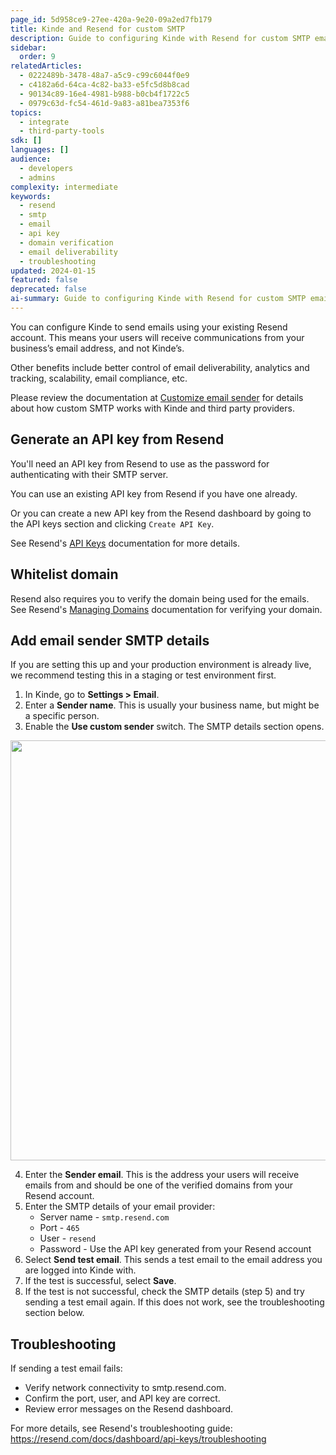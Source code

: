 ```yaml
---
page_id: 5d958ce9-27ee-420a-9e20-09a2ed7fb179
title: Kinde and Resend for custom SMTP
description: Guide to configuring Kinde with Resend for custom SMTP email delivery including API key setup, domain verification, and SMTP configuration
sidebar:
  order: 9
relatedArticles:
  - 0222489b-3478-48a7-a5c9-c99c6044f0e9
  - c4182a6d-64ca-4c82-ba33-e5fc5d8b8cad
  - 90134c89-16e4-4981-b988-b0cb4f1722c5
  - 0979c63d-fc54-461d-9a83-a81bea7353f6
topics:
  - integrate
  - third-party-tools
sdk: []
languages: []
audience:
  - developers
  - admins
complexity: intermediate
keywords:
  - resend
  - smtp
  - email
  - api key
  - domain verification
  - email deliverability
  - troubleshooting
updated: 2024-01-15
featured: false
deprecated: false
ai-summary: Guide to configuring Kinde with Resend for custom SMTP email delivery including API key setup, domain verification, and SMTP configuration.
---
```


You can configure Kinde to send emails using your existing Resend account. This means your users will receive communications from your business’s email address, and not Kinde’s.

Other benefits include better control of email deliverability, analytics and tracking, scalability, email compliance, etc.

Please review the documentation at [Customize email sender](/get-started/connect/customize-email-sender/) for details about how custom SMTP works with Kinde and third party providers. 

## Generate an API key from Resend

You'll need an API key from Resend to use as the password for authenticating with their SMTP server.

You can use an existing API key from Resend if you have one already.

Or you can create a new API key from the Resend dashboard by going to the API keys section and clicking `Create API Key`. 

See Resend's [API Keys](https://resend.com/docs/dashboard/api-keys/introduction) documentation for more details. 

## Whitelist domain

Resend also requires you to verify the domain being used for the emails. See Resend's [Managing Domains](https://resend.com/docs/dashboard/domains/introduction) documentation for verifying your domain.

## Add email sender SMTP details

If you are setting this up and your production environment is already live, we recommend testing this in a staging or test environment first.

1. In Kinde, go to **Settings > Email**.
2. Enter a **Sender name**. This is usually your business name, but might be a specific person.
3. Enable the **Use custom sender** switch. The SMTP details section opens.

<img
  src="https://imagedelivery.net/skPPZTHzSlcslvHjesZQcQ/d4c4b57d-9f1a-4b1c-638c-0a770c4fe400/public"
  alt=""
  width="672px"
  height="auto"
  fetchpriority="low"
  loading="lazy"
  decoding="async"
/>

4. Enter the **Sender email**. This is the address your users will receive emails from and should be one of the verified domains from your Resend account.
5. Enter the SMTP details of your email provider:
   - Server name - `smtp.resend.com`
   - Port - `465`
   - User - `resend`
   - Password - Use the API key generated from your Resend account
6. Select **Send test email**. This sends a test email to the email address you are logged into Kinde with.
7. If the test is successful, select **Save**.
8. If the test is not successful, check the SMTP details (step 5) and try sending a test email again. If this does not work, see the troubleshooting section below.

## Troubleshooting

If sending a test email fails:
- Verify network connectivity to smtp.resend.com.
- Confirm the port, user, and API key are correct.
- Review error messages on the Resend dashboard.

For more details, see Resend's troubleshooting guide: https://resend.com/docs/dashboard/api-keys/troubleshooting